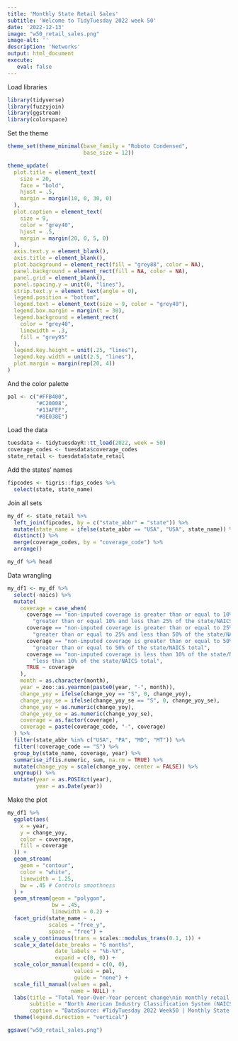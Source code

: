 ```yaml
---
title: 'Monthly State Retail Sales'
subtitle: 'Welcome to TidyTuesday 2022 week 50'
date: '2022-12-13'
image: "w50_retail_sales.png"
image-alt: ''
description: 'Networks'
output: html_document
execute: 
   eval: false
---
```





Load libraries

```r
library(tidyverse)
library(fuzzyjoin)
library(ggstream)
library(colorspace)
```

Set the theme

```r
theme_set(theme_minimal(base_family = "Roboto Condensed",
                        base_size = 12))
```

```r
theme_update(
  plot.title = element_text(
    size = 20,
    face = "bold",
    hjust = .5,
    margin = margin(10, 0, 30, 0)
  ),
  plot.caption = element_text(
    size = 9,
    color = "grey40",
    hjust = .5,
    margin = margin(20, 0, 5, 0)
  ),
  axis.text.y = element_blank(),
  axis.title = element_blank(),
  plot.background = element_rect(fill = "grey88", color = NA),
  panel.background = element_rect(fill = NA, color = NA),
  panel.grid = element_blank(),
  panel.spacing.y = unit(0, "lines"),
  strip.text.y = element_text(angle = 0),
  legend.position = "bottom",
  legend.text = element_text(size = 9, color = "grey40"),
  legend.box.margin = margin(t = 30),
  legend.background = element_rect(
    color = "grey40",
    linewidth = .3,
    fill = "grey95"
  ),
  legend.key.height = unit(.25, "lines"),
  legend.key.width = unit(2.5, "lines"),
  plot.margin = margin(rep(20, 4))
)
```


And the color palette
```r
pal <- c("#FFB400",
         "#C20008",
         "#13AFEF",
         "#8E038E")
```


Load the data
```r
tuesdata <- tidytuesdayR::tt_load(2022, week = 50)
coverage_codes <- tuesdata$coverage_codes
state_retail <- tuesdata$state_retail
```

Add the states' names
```r
fipcodes <- tigris::fips_codes %>%
  select(state, state_name)
```

Join all sets
```r
my_df <- state_retail %>%
  left_join(fipcodes, by = c("state_abbr" = "state")) %>%
  mutate(state_name = ifelse(state_abbr == "USA", "USA", state_name)) %>%
  distinct() %>%
  merge(coverage_codes, by = "coverage_code") %>%
  arrange()

my_df %>% head
```


Data wrangling
  
```r
my_df1 <- my_df %>%
  select(-naics) %>%
  mutate(
    coverage = case_when(
      coverage == "non-imputed coverage is greater than or equal to 10% and less than 25% of the state/NAICS total" ~
        "greater than or equal 10% and less than 25% of the state/NAICS total",
      coverage == "non-imputed coverage is greater than or equal to 25% and less than 50% of the state/NAICS total" ~
        "greater than or equal to 25% and less than 50% of the state/NAICS total",
      coverage == "non-imputed coverage is greater than or equal to 50% of the state/NAICS total." ~
        "greater than or equal to 50% of the state/NAICS total",
      coverage == "non-imputed coverage is less than 10% of the state/NAICS total." ~
        "less than 10% of the state/NAICS total",
      TRUE ~ coverage
    ),
    month = as.character(month),
    year = zoo::as.yearmon(paste0(year, "-", month)),
    change_yoy = ifelse(change_yoy == "S", 0, change_yoy),
    change_yoy_se = ifelse(change_yoy_se == "S", 0, change_yoy_se),
    change_yoy = as.numeric(change_yoy),
    change_yoy_se = as.numeric(change_yoy_se),
    coverage = as.factor(coverage),
    coverage = paste(coverage_code, "-", coverage)
  ) %>%
  filter(state_abbr %in% c("USA", "PA", "MD", "MT")) %>%
  filter(!coverage_code == "S") %>%
  group_by(state_name, coverage, year) %>%
  summarise_if(is.numeric, sum, na.rm = TRUE) %>%
  mutate(change_yoy = scale(change_yoy, center = FALSE)) %>%
  ungroup() %>%
  mutate(year = as.POSIXct(year),
         year = as.Date(year))
```


Make the plot
```r
my_df1 %>%
  ggplot(aes(
    x = year,
    y = change_yoy,
    color = coverage,
    fill = coverage
  )) +
  geom_stream(
    geom = "contour",
    color = "white",
    linewidth = 1.25,
    bw = .45 # Controls smoothness
  ) +
  geom_stream(geom = "polygon",
              bw = .45,
              linewidth = 0.2) +
  facet_grid(state_name ~ .,
             scales = "free_y",
             space = "free") +
  scale_y_continuous(trans = scales::modulus_trans(0.1, 1)) +
  scale_x_date(date_breaks = "6 months",
               date_labels = "%b-%Y",
               expand = c(0, 0)) +
  scale_color_manual(expand = c(0, 0),
                     values = pal,
                     guide = "none") +
  scale_fill_manual(values = pal,
                    name = NULL) +
  labs(title = "Total Year-Over-Year percent change\nin monthly retail sales value",
       subtitle = "North American Industry Classification System (NAICS) top YoY states",
       caption = "DataSource: #TidyTuesday 2022 Week50 | Monthly State Retail Sales | DataViz: Fgazzelloni") +
  theme(legend.direction = "vertical")
```

  
```r
ggsave("w50_retail_sales.png")
```
  
